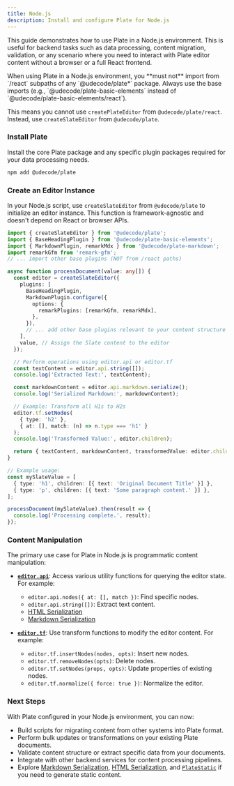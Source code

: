 ```yaml
---
title: Node.js
description: Install and configure Plate for Node.js
---
```


This guide demonstrates how to use Plate in a Node.js environment. This is useful for backend tasks such as data processing, content migration, validation, or any scenario where you need to interact with Plate editor content without a browser or a full React frontend.

<Callout type="warning" title="Key Node.js Constraint">
  When using Plate in a Node.js environment, you **must not** import from `/react` subpaths of any `@udecode/plate*` package. Always use the base imports (e.g., `@udecode/plate-basic-elements` instead of `@udecode/plate-basic-elements/react`).

  This means you cannot use `createPlateEditor` from `@udecode/plate/react`. Instead, use `createSlateEditor` from `@udecode/plate`.
</Callout>

<Steps>

### Install Plate

Install the core Plate package and any specific plugin packages required for your data processing needs.

```bash
npm add @udecode/plate
```

### Create an Editor Instance

In your Node.js script, use `createSlateEditor` from `@udecode/plate` to initialize an editor instance. This function is framework-agnostic and doesn't depend on React or browser APIs.

```typescript title="scripts/process-content.ts"
import { createSlateEditor } from '@udecode/plate';
import { BaseHeadingPlugin } from '@udecode/plate-basic-elements';
import { MarkdownPlugin, remarkMdx } from '@udecode/plate-markdown';
import remarkGfm from 'remark-gfm';
// ... import other base plugins (NOT from /react paths)

async function processDocument(value: any[]) {
  const editor = createSlateEditor({
    plugins: [
      BaseHeadingPlugin,
      MarkdownPlugin.configure({
        options: {
          remarkPlugins: [remarkGfm, remarkMdx],
        },
      }),
      // ... add other base plugins relevant to your content structure
    ],
    value, // Assign the Slate content to the editor
  });

  // Perform operations using editor.api or editor.tf
  const textContent = editor.api.string([]);
  console.log('Extracted Text:', textContent);

  const markdownContent = editor.api.markdown.serialize();
  console.log('Serialized Markdown:', markdownContent);

  // Example: Transform all H1s to H2s
  editor.tf.setNodes(
    { type: 'h2' },
    { at: [], match: (n) => n.type === 'h1' }
  );
  console.log('Transformed Value:', editor.children);

  return { textContent, markdownContent, transformedValue: editor.children };
}

// Example usage:
const mySlateValue = [
  { type: 'h1', children: [{ text: 'Original Document Title' }] },
  { type: 'p', children: [{ text: 'Some paragraph content.' }] },
];

processDocument(mySlateValue).then(result => {
  console.log('Processing complete.', result);
});
```

### Content Manipulation

The primary use case for Plate in Node.js is programmatic content manipulation:

-   **[`editor.api`](/docs/api/slate/editor-api)**: Access various utility functions for querying the editor state. For example:
    -   `editor.api.nodes({ at: [], match })`: Find specific nodes.
    -   `editor.api.string([])`: Extract text content.
    -   [HTML Serialization](/docs/html)
    -   [Markdown Serialization](/docs/markdown)

-   **[`editor.tf`](/docs/api/slate/editor-transforms)**: Use transform functions to modify the editor content. For example:
    -   `editor.tf.insertNodes(nodes, opts)`: Insert new nodes.
    -   `editor.tf.removeNodes(opts)`: Delete nodes.
    -   `editor.tf.setNodes(props, opts)`: Update properties of existing nodes.
    -   `editor.tf.normalize({ force: true })`: Normalize the editor.

</Steps>

### Next Steps

With Plate configured in your Node.js environment, you can now:

*   Build scripts for migrating content from other systems into Plate format.
*   Perform bulk updates or transformations on your existing Plate documents.
*   Validate content structure or extract specific data from your documents.
*   Integrate with other backend services for content processing pipelines.
*   Explore [Markdown Serialization](/docs/markdown), [HTML Serialization](/docs/html), and [`PlateStatic`](/docs/plate-static) if you need to generate static content.
